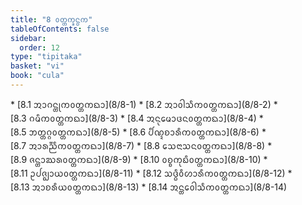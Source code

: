 ```yaml
---
title: "8 ᩅᨲ᩠ᨲᨠ᩠ᨡᨶ᩠ᨵᨠ"
tableOfContents: false
sidebar:
  order: 12
type: "tipitaka"
basket: "vi"
book: "cula"
---
```



<DynamicBreadcrumb />



<TableOfContents book="cula" section="8">
* [8.1 ᩋᩣᨣᨶ᩠ᨲᩩᨠᩅᨲ᩠ᨲᨠᨳᩣ](8/8-1)
* [8.2 ᩋᩣᩅᩤᩈᩥᨠᩅᨲ᩠ᨲᨠᨳᩣ](8/8-2)
* [8.3 ᨣᨾᩥᨠᩅᨲ᩠ᨲᨠᨳᩣ](8/8-3)
* [8.4 ᩋᨶᩩᨾᩮᩣᨴᨶᩅᨲ᩠ᨲᨠᨳᩣ](8/8-4)
* [8.5 ᨽᨲ᩠ᨲᨣ᩠ᨣᩅᨲ᩠ᨲᨠᨳᩣ](8/8-5)
* [8.6 ᨸᩥᨱ᩠ᨯᨧᩣᩁᩥᨠᩅᨲ᩠ᨲᨠᨳᩣ](8/8-6)
* [8.7 ᩋᩣᩁᨬ᩠ᨬᩥᨠᩅᨲ᩠ᨲᨠᨳᩣ](8/8-7)
* [8.8 ᩈᩮᨶᩣᩈᨶᩅᨲ᩠ᨲᨠᨳᩣ](8/8-8)
* [8.9 ᨩᨶ᩠ᨲᩣᨥᩁᩅᨲ᩠ᨲᨠᨳᩣ](8/8-9)
* [8.10 ᩅᨧ᩠ᨧᨠᩩᨭᩥᩅᨲ᩠ᨲᨠᨳᩣ](8/8-10)
* [8.11 ᩏᨸᨩ᩠ᨫᩣᨿᩅᨲ᩠ᨲᨠᨳᩣ](8/8-11)
* [8.12 ᩈᨴ᩠ᨵᩥᩅᩥᩉᩣᩁᩥᨠᩅᨲ᩠ᨲᨠᨳᩣ](8/8-12)
* [8.13 ᩋᩣᨧᩁᩥᨿᩅᨲ᩠ᨲᨠᨳᩣ](8/8-13)
* [8.14 ᩋᨶ᩠ᨲᩮᩅᩤᩈᩥᨠᩅᨲ᩠ᨲᨠᨳᩣ](8/8-14)
</TableOfContents>